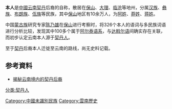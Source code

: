 {{No_footnotes|time=2022-5-21}}
{{主條目消歧義|本條目介紹的是[[民族|民族]]術語。對於「自稱」，請見「[[第一人稱|第一人稱]]」。}}

'''本人'''是[[中國|中國]][[云南|云南]][[契丹|契丹]]后裔的自称，散居在[[保山|保山]]、[[大理|大理]]、[[临沧|临沧]]等地州，分属[[汉族|汉族]]、[[彝族|彝族]]、[[布朗族|布朗族]]、[[佤族|佤族]]等民族，其中[[保山|保山]]地区有10余万人，为[[阿姓|阿姓]]、[[莽姓|莽姓]]、[[蒋姓|蒋姓]]。

中国[[蒙古族|蒙古族]]研究专家[[陈乃雄|陈乃雄]]在[[保山|保山]]进行考察时，将326个本人的语词与多民族词语进行分析比较，发现其中100多个属于[[阿尔泰语系|阿尔泰语系]]，与[[达斡尔语|达斡尔语]]间确实存在关联，而初步认定云南本人源于[[契丹人|契丹人]]。

至于[[契丹|契丹]]后裔本人迁徙至云南的路线，尚无史料记载。

==参考資料==
*[https://web.archive.org/web/20170109020742/http://baoshan.yunnan.cn/html/2013-08/15/content_2845973.htm 揭秘云南境内的契丹后裔]
[[Category:中國未識別民族|Category:中國未識別民族]]
[[分类:契丹人|分类:契丹人]]
[[Category:雲南歷史|Category:雲南歷史]]
